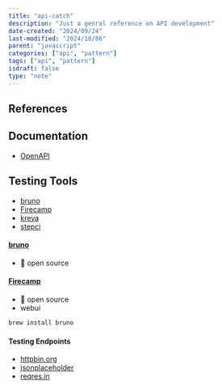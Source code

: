 ```yaml
---
title: "api-catch"
description: "Just a genral reference on API development"
date-created: "2024/09/24"
last-modified: "2024/10/06"
parent: "javascript"
categories: ["api", "pattern"]
tags: ["api", "pattern"]
isdraft: false
type: "note"
---
```


## References 

## Documentation 

- [OpenAPI](https://swagger.io/specification/)

## Testing Tools 

- [bruno](https://github.com/usebruno/bruno)
- [Firecamp](https://firecamp.io/)
- [kreya](https://kreya.io/)
- [stepci](https://github.com/stepci/stepci)

#### [bruno](https://github.com/usebruno/bruno)
  
- 🎉 open source 

#### [Firecamp](https://firecamp.io/)

- 🎉 open source 
- webui 



```sh 
brew install bruno
```

#### Testing Endpoints 

- [httpbin.org](https://httpbin.org/)
- [jsonplaceholder](https://jsonplaceholder.typicode.com/)
- [reqres.in](https://reqres.in/)